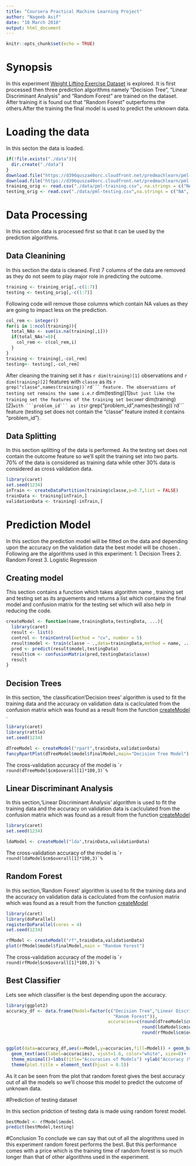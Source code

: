 ```yaml
---
title: "Coursera Practical Machine Learning Project"
author: "Naqeeb Asif"
date: "10 March 2018"
output: html_document
---
```


```r
knitr::opts_chunk$set(echo = TRUE)
```

# Synopsis
In this experiment [Weight Lifting Exercise Dataset](http://web.archive.org/web/20161224072740/http:/groupware.les.inf.puc-rio.br/har)
is explored. It is first processed then three prediction algorithms namely "Decision Tree",
"Linear Discriminant Analysis" and "Random Forest" are trained on the dataset.
After training it is found out that "Random Forest" outperforms the others.After 
the training the final model is used to predict the unknown data.

# Loading the data
In this secton the data is loaded.

```r
if(!file.exists("./data")){
  dir.create("./data")
}
download.file("https://d396qusza40orc.cloudfront.net/predmachlearn/pml-training.csv",destfile = "./data/pml-training.csv")
download.file("https://d396qusza40orc.cloudfront.net/predmachlearn/pml-testing.csv",destfile = "./data/pml-testing.csv")
training_orig <- read.csv("./data/pml-training.csv", na.strings = c("NA", ""))
testing_orig <- read.csv("./data/pml-testing.csv",na.strings = c("NA", ""))
```

# Data Processing
In this section data is processed first so that it can be used by the prediction
algorithms.

## Data Cleanining
In this section the data is cleaned. First 7 columns of the data are removed as
they do not seem to play major role in predicting the outcome.

```r
training <- training_orig[,-c(1:7)]
testing <- testing_orig[,-c(1:7)]

```


Following code will remove those columns which contain NA values as they are
going to impact less on the prediction.

```r
col_rem <- integer()
for(i in 1:ncol(training)){
  total_NAs <- sum(is.na(training[,i]))
  if(total_NAs!=0){
    col_rem <- c(col_rem,i)
  }
}
training <- training[,-col_rem]
testing<- testing[,-col_rem]
```

After cleaning the training set it has ````r dim(training)[1]```` observations
and ````r dim(training)[2]```` features with ```classe``` as its ````r grep("classe",names(training))`rd```
feature. The observations of testing set remains the same i.e. ````r dim(testing)[1]````
but just like the training set the features of the training set become ````r dim(training)[2]````
with ```problem_id``` as its ````r grep("problem_id",names(testing))`rd``` feature 
(testing set does not contain the "classe" feature insted it contains "problem_id").


## Data Splitting
In this section splitting of the data is performed. As the testing set does not 
contain the outcome feature so we'll split the training set into two parts. 70% of 
the data is considered as training data while other 30% data is considered as 
cross validation data.

```r
library(caret)
set.seed(1234)
inTrain <- createDataPartition(training$classe,p=0.7,list = FALSE)
trainData <- training[inTrain,]
validationData <- training[-inTrain,]
```

# Prediction Model
In this section the prediction model will be fitted on the data and depending upon 
the accuracy on the validation data the best model will be chosen . Following are 
the algorithms used in this experiment:
1. Decision Trees
2. Random Forest
3. Logistic Regression

## Creating model {#createModel}
This section contains a function which takes algorithm name , training set and 
testing set as its arguements and returns a list which contains the final model and 
confusion matrix for the testing set which will also help in reducing the code.

```r
createModel <- function(name,trainingData,testingData, ...){
  library(caret)
  result <- list()
  control <- trainControl(method = "cv", number = 5)
  result$model <- train(classe ~ .,data=trainingData,method = name, ...)
  pred <- predict(result$model,testingData)
  result$cm <- confusionMatrix(pred,testingData$classe)
  result
}

```

## Decision Trees
In this section, 'the classification'Decision trees' algorithm is used to fit the training data and the
accuracy on validation data is caclculated from the confusion matrix which was 
found as a result from the function [createModel](#createModel) .

```r
library(caret)
library(rattle)
set.seed(1234)

dTreeModel <- createModel("rpart",trainData,validationData)
fancyRpartPlot(dTreeModel$model$finalModel,main="Decision Tree Model")

```

The cross-validation accuracy of the model is ````r round(dTreeModel$cm$overall[1]*100,3)`%```

## Linear Discriminant Analysis
In this section,'Linear Discriminant Analysis' algorithm is used to fit the training data and the
accuracy on validation data is caclculated from the confusion matrix which was 
found as a result from the function [createModel](#createModel)

```r
library(caret)
set.seed(1234)

ldaModel <- createModel("lda",trainData,validationData)
```
The cross-validation accuracy of the model is ````r round(ldaModel$cm$overall[1]*100,3)`%```

## Random Forest 
In this section,'Random Forest' algorithm is used to fit the training data and the
accuracy on validation data is caclculated from the confusion matrix which was 
found as a result from the function [createModel](#createModel)

```r
library(caret)
library(doParallel)
registerDoParallel(cores = 4)
set.seed(1234)

rfModel <- createModel("rf",trainData,validationData)
plot(rfModel$model$finalModel,main = "Random Forest")
```
  
The cross-validation accuracy of the model is ````r round(rfModel$cm$overall[1]*100,3)`%```

## Best Classifier
Lets see which classifier is the best depending upon the accuracy.

```r
library(ggplot2)
accuracy_df <- data.frame(Model=factor(c("Decision Tree","Linear Discriminant Analysis",
                                         "Ranom Forest")),
                                       accuracies=c(round(dTreeModel$cm$overall[1]*100,2),
                                                    round(ldaModel$cm$overall[1]*100,2),
                                                    round(rfModel$cm$overall[1]*100,2)))


ggplot(data=accuracy_df,aes(x=Model,y=accuracies,fill=Model)) + geom_bar(stat = "identity")+
  geom_text(aes(label=accuracies), vjust=1.6, color="white", size=8)+
  theme_minimal()+labs(title="Accuracies of Models") +ylab("Accuracy (%)")+
  theme(plot.title = element_text(hjust = 0.5))

```

As it can be seen from the plot that random forest gives the best accuracy out of
all the models so we'll choose this model to predict the outcome of unknown data.

#Prediction of testing dataset

In this section pridction of testing data is made using random forest model.

```r
bestModel <- rfModel$model
predict(bestModel,testing)
```

#Conclusion
To conclude we can say that out of all the alogrithms used in this experiment 
random forest performs the best. But this performance comes with a price which 
is the training time of random forest is so much longer than that of other 
algorithms used in the experiment.